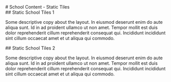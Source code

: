 
<div class="page-title">
# School Content - Static Tiles
</div>

<div class="intro-wrap">
## Static School Tiles 1

Some descriptive copy about the layout. In eiusmod deserunt enim do aute aliqua sunt. Id in ad proident ullamco ut non amet. Tempor mollit est duis dolor reprehenderit cillum reprehenderit consequat qui. Incididunt incididunt sint cillum occaecat amet et ut aliqua qui commodo.
</div>

<div class="version-1">
  <SchoolTilesStatic />
</div>

<div class="intro-wrap">
## Static School Tiles 2

Some descriptive copy about the layout. In eiusmod deserunt enim do aute aliqua sunt. Id in ad proident ullamco ut non amet. Tempor mollit est duis dolor reprehenderit cillum reprehenderit consequat qui. Incididunt incididunt sint cillum occaecat amet et ut aliqua qui commodo.
</div>

<div class="version-2">
  <SchoolTilesStatic />
</div>
